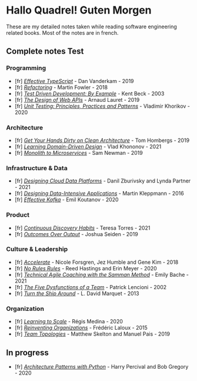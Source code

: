 # Hallo Quadrel! Guten Morgen

These are my detailed notes taken while reading software engineering related books. Most of the notes are in french.

## Complete notes Test

### Programming

- [fr] [_Effective TypeScript_](books/effective-typescript) - Dan Vanderkam - 2019
- [fr] [_Refactoring_](books/refactoring) - Martin Fowler - 2018
- [fr] [_Test Driven Development: By Example_](books/test-driven-development-by-example) - Kent Beck - 2003
- [fr] [_The Design of Web APIs_](books/the-design-of-web-apis) - Arnaud Lauret - 2019
- [fr] [_Unit Testing: Principles, Practices and Patterns_](books/unit-testing) - Vladimir Khorikov - 2020

### Architecture

- [fr] [_Get Your Hands Dirty on Clean Architecture_](books/get-your-hands-dirty-on-clean-architecture) - Tom Hombergs - 2019
- [fr] [_Learning Domain-Driven Design_](books/learning-domain-driven-design) - Vlad Khononov - 2021
- [fr] [_Monolith to Microservices_](books/monolith-to-microservices) - Sam Newman - 2019

### Infrastructure & Data

- [fr] [_Designing Cloud Data Platforms_](books/designing-cloud-data-platforms) - Danil Zburivsky and Lynda Partner - 2021
- [fr] [_Designing Data-Intensive Applications_](books/designing-data-intensive-applications) - Martin Kleppmann - 2016
- [fr] [_Effective Kafka_](books/effective-kafka) - Emil Koutanov - 2020

### Product

- [fr] [_Continuous Discovery Habits_](books/continuous-discovery-habits) - Teresa Torres - 2021
- [fr] [_Outcomes Over Output_](books/outcomes-over-output) - Joshua Seiden - 2019

### Culture & Leadership

- [fr] [_Accelerate_](books/accelerate) - Nicole Forsgren, Jez Humble and Gene Kim - 2018
- [fr] [_No Rules Rules_](books/no-rules-rules) - Reed Hastings and Erin Meyer - 2020
- [fr] [_Technical Agile Coaching with the Samman Method_](books/technical-agile-coaching-samman-method) - Emily Bache - 2021
- [fr] [_The Five Dysfunctions of a Team_](books/the-five-dysfunctions-of-a-team) - Patrick Lencioni - 2002
- [fr] [_Turn the Ship Around_](books/turn-the-ship-around) - L. David Marquet - 2013

### Organization

- [fr] [_Learning to Scale_](books/learning-to-scale) - Régis Medina - 2020
- [fr] [_Reinventing Organizations_](books/reinventing-organizations) - Frédéric Laloux - 2015
- [fr] [_Team Topologies_](books/team-topologies) - Matthew Skelton and Manuel Pais - 2019

## In progress

- [fr] [_Architecture Patterns with Python_](books/architecture-patterns-with-python) - Harry Percival and Bob Gregory - 2020
